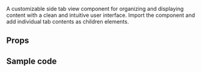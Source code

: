 
<Meta of={SideTabViewStories} />

<Title>Side Tab view</Title>

A customizable side tab view component for organizing and displaying content with a clean and intuitive user interface.
Import the component and add individual tab contents as children elements.

## Props

<Canvas of={SideTabViewStories.Demo} sourceState='none' withToolbar={false} />

<Controls />

## Sample code

<Source of={SideTabViewStories.Demo} />